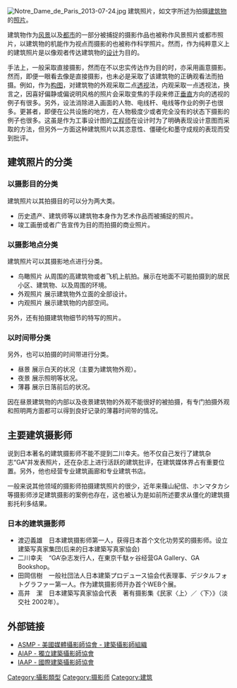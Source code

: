 {{unreferenced|time=2020-11-24}}[[File:Notre_Dame_de_Paris_2013-07-24.jpg|thumb]]
建筑照片，如文字所述为拍摄[[建筑物|建筑物]]的[[照片|照片]]。

建筑物作为[[风景|风景]]以及[[城市|都市]]的一部分被捕捉的摄影作品也被称作风景照片或都市照片，以建筑物的机能作为视点而摄影的也被称作科学照片。然而，作为纯粹意义上的建筑照片是以像观者传达建筑物的[[设计|设计]]为目的。

手法上，一般采取直接摄影，然而在不以忠实传达作为目的时，亦采用画意摄影。然而，即便一眼看去像是直接摄影，也未必是采取了该建筑物的正确观看法而拍摄。例如，作为[[构图|构图]]，对建筑物的外观采取二点[[透视|透视]]法，内观采取一点透视法，换言之，因喜好偏静或偏说明风格的照片会采取变焦的手段来修正[[垂直|垂直]]方向的透视的例子有很多。另外，设法消除进入画面的人物、电线杆、电线等作业的例子也很多。更甚者，即便在公共设施的地方，在人物极度少或者完全没有的状态下摄影的例子也很多。这虽是作为工事设计图的[[工程师|工程师]]在设计时为了明确表现设计意图而采取的方法，但另外一方面这种建筑照片以其恣意性、僵硬化和墨守成规的表现而受到批评。

== 建筑照片的分类 ==

=== 以摄影目的分类 ===
建筑照片以其拍摄目的可以分为两大类。
* 历史遗产、建筑师等以建筑物本身作为艺术作品而被捕捉的照片。
* 竣工画册或者广告宣传为目的而拍摄的商业照片。

=== 以摄影地点分类 ===
建筑照片可以其摄影地点进行分类。
* 鸟瞰照片 从周围的高建筑物或者飞机上航拍。展示在地面不可能拍摄到的居民小区、建筑物、以及周围的环境。
* 外观照片 展示建筑物外立面的全部设计。
* 内观照片 展示建筑物的内部空间。
另外，还有拍摄建筑物细节的特写的照片。

=== 以时间带分类 ===
另外，也可以拍摄的时间带进行分类。
* 昼景 展示白天的状况（主要为建筑物外观）。
* 夜景 展示照明等状况。
* 薄暮 展示日落前后的状况。
因在昼景建筑物的内部以及夜景建筑物的外观不能很好的被拍摄，有专门拍摄外观和照明两方面都可以得到良好记录的薄暮时间带的情况。

== 主要建筑摄影师 ==
说到日本著名的建筑摄影师不能不提到二川幸夫。他不仅自己发行了建筑杂志“GA”并发表照片，还在杂志上进行活跃的建筑批评，在建筑媒体界占有重要位置。另外，他也经营专业建筑画廊和专业建筑书店。

一般来说其他领域的摄影师拍摄建筑照片的很少，近年来篠山紀信、ホンマタカシ等摄影师涉足建筑摄影的案例也存在，这也被认为是如前所述要求从僵化的建筑摄影托利多结果。

=== 日本的建筑摄影师 ===
* 渡辺義雄　日本建筑摄影师第一人，获得日本首个文化功劳奖的摄影师。设立建築写真家集団(后来的日本建築写真家協会)
* 二川幸夫　“GA‘杂志发行人，在東京千駄ヶ谷经营GA Gallery、GA Bookshop。
* 田岡信樹　一般社団法人日本建築プロデュース協会代表理事、デジタルフォトグラファー第一人。作为建筑摄影师开办首个WEB个展。
* 高井　潔　日本建築写真家協会代表　著有摄影集《民家〈上〉／〈下〉》（淡交社 2002年）。

== 外部链接 ==
{{Reflist}}
* [https://web.archive.org/web/20110110061455/http://asmp.org/articles/architecture-specialty-group.html ASMP - 美國媒體攝影師協會 - 建築攝影師組織 ]
* [http://www.aiap.net/ AIAP - 獨立建築攝影師協會] {{Wayback|url=http://www.aiap.net/ |date=20220202084105 }}
* [https://web.archive.org/web/20101205030500/http://www.architecturalphotographers.org/ IAAP - 國際建築攝影師協會]

{{Photography}}

[[Category:攝影類型|Category:攝影類型]]
[[Category:摄影师|Category:摄影师]]
[[Category:建筑|Category:建筑]]